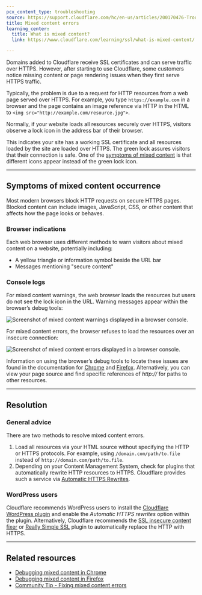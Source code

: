 ```yaml
---
pcx_content_type: troubleshooting
source: https://support.cloudflare.com/hc/en-us/articles/200170476-Troubleshooting-mixed-content-errors
title: Mixed content errors
learning_center:
  title: What is mixed content?
  link: https://www.cloudflare.com/learning/ssl/what-is-mixed-content/

---
```


Domains added to Cloudflare receive SSL certificates and can serve traffic over HTTPS. However, after starting to use Cloudflare, some customers notice missing content or page rendering issues when they first serve HTTPS traffic.

Typically, the problem is due to a request for HTTP resources from a web page served over HTTPS. For example, you type `https://example.com` in a browser and the page contains an image reference via HTTP in the HTML to `<img src="http://example.com/resource.jpg">`.

Normally, if your website loads all resources securely over HTTPS, visitors observe a lock icon in the address bar of their browser.

This indicates your site has a working SSL certificate and all resources loaded by the site are loaded over HTTPS. The green lock assures visitors that their connection is safe. One of the [symptoms of mixed content](#symptoms-of-mixed-content-occurrence) is that different icons appear instead of the green lock icon.

***

## Symptoms of mixed content occurrence

Most modern browsers block HTTP requests on secure HTTPS pages. Blocked content can include images, JavaScript, CSS, or other content that affects how the page looks or behaves.

### Browser indications

Each web browser uses different methods to warn visitors about mixed content on a website, potentially including:

* A yellow triangle or information symbol beside the URL bar
* Messages mentioning "secure content"

### **Console logs**

For mixed content warnings, the web browser loads the resources but users do not see the lock icon in the URL. Warning messages appear within the browser’s debug tools:

![Screenshot of mixed content warnings displayed in a browser console.](~/assets/images/support/hc-import-mixed_content_warning.png)

For mixed content errors, the browser refuses to load the resources over an insecure connection:

![Screenshot of mixed content errors displayed in a browser console.](~/assets/images/support/hc-import-mixed_content_error.png)

Information on using the browser’s debug tools to locate these issues are found in the documentation for [Chrome](https://developers.google.com/web/fundamentals/security/prevent-mixed-content/fixing-mixed-content) and [Firefox](https://developer.mozilla.org/en-US/docs/Web/Security/Mixed_content). Alternatively, you can view your page source and find specific references of *http\://* for paths to other resources.

***

## Resolution

### General advice

There are two methods to resolve mixed content errors.

1. Load all resources via your HTML source without specifying the HTTP or HTTPS protocols.
   For example, using `/domain.com/path/to.file` instead of `http://domain.com/path/to.file`.
2. Depending on your Content Management System, check for plugins that automatically rewrite HTTP resources to HTTPS. Cloudflare provides such a service via [Automatic HTTPS Rewrites](/ssl/edge-certificates/additional-options/automatic-https-rewrites).

### WordPress users

Cloudflare recommends WordPress users to install the [Cloudflare WordPress plugin](https://wordpress.org/plugins/cloudflare/) and enable the *Automatic HTTPS rewrites* option within the plugin. Alternatively, Cloudflare recommends the [SSL insecure content fixer](https://en-gb.wordpress.org/plugins/ssl-insecure-content-fixer/) or [Really Simple SSL](https://en-gb.wordpress.org/plugins/really-simple-ssl/) plugin to automatically replace the HTTP with HTTPS.

***

## Related resources

* [Debugging mixed content in Chrome](https://developers.google.com/web/fundamentals/security/prevent-mixed-content/fixing-mixed-content)
* [Debugging mixed content in Firefox](https://developer.mozilla.org/en-US/docs/Web/Security/Mixed_content)
* [Community Tip - Fixing mixed content errors](https://community.cloudflare.com/t/community-tip-fixing-mixed-content-errors/42476)
